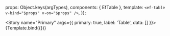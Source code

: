 

<Meta title="EfTable" component={EfTable} />

  props: Object.keys(argTypes),
  components: { EfTable },
  template: `<ef-table v-bind="$props" v-on="$props" />`,
});


<Story
  name="Primary"
  args={{
    primary: true,
    label: 'Table',
    data: []
  }}>
  {Template.bind({})}
</Story>

